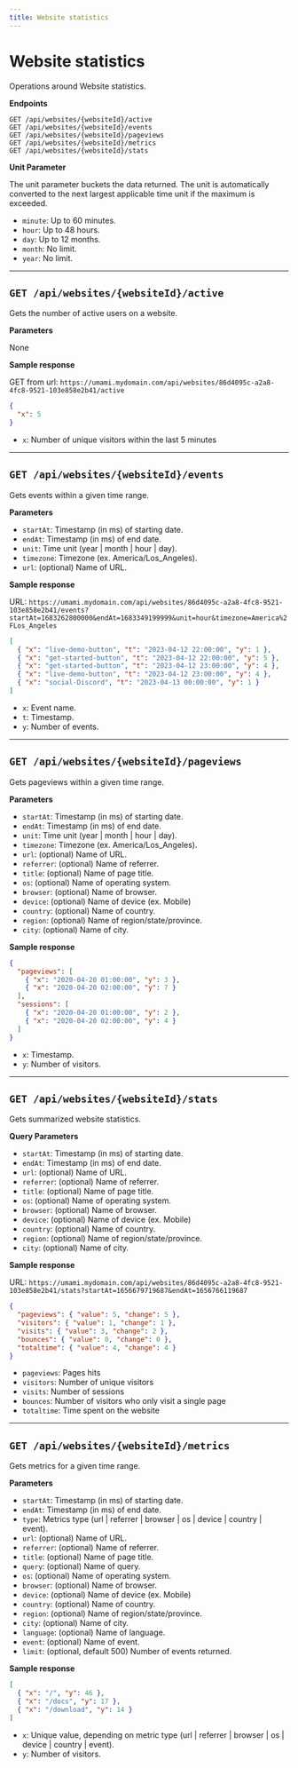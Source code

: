 ```yaml
---
title: Website statistics
---
```


# Website statistics

Operations around Website statistics.

**Endpoints**

```
GET /api/websites/{websiteId}/active
GET /api/websites/{websiteId}/events
GET /api/websites/{websiteId}/pageviews
GET /api/websites/{websiteId}/metrics
GET /api/websites/{websiteId}/stats
```

**Unit Parameter**

The unit parameter buckets the data returned. The unit is automatically converted to the next largest applicable time unit if the maximum is exceeded.

- `minute`: Up to 60 minutes.
- `hour`: Up to 48 hours.
- `day`: Up to 12 months.
- `month`: No limit.
- `year`: No limit.

---

## `GET /api/websites/{websiteId}/active`

Gets the number of active users on a website.

**Parameters**

None

**Sample response**

GET from url: `https://umami.mydomain.com/api/websites/86d4095c-a2a8-4fc8-9521-103e858e2b41/active`

```json
{
  "x": 5
}
```

- `x`: Number of unique visitors within the last 5 minutes

---

## `GET /api/websites/{websiteId}/events`

Gets events within a given time range.

**Parameters**

- `startAt`: Timestamp (in ms) of starting date.
- `endAt`: Timestamp (in ms) of end date.
- `unit`: Time unit (year | month | hour | day).
- `timezone`: Timezone (ex. America/Los_Angeles).
- `url`: (optional) Name of URL.

**Sample response**

URL: `https://umami.mydomain.com/api/websites/86d4095c-a2a8-4fc8-9521-103e858e2b41/events?startAt=1683262800000&endAt=1683349199999&unit=hour&timezone=America%2FLos_Angeles`

```json
[
  { "x": "live-demo-button", "t": "2023-04-12 22:00:00", "y": 1 },
  { "x": "get-started-button", "t": "2023-04-12 22:00:00", "y": 5 },
  { "x": "get-started-button", "t": "2023-04-12 23:00:00", "y": 4 },
  { "x": "live-demo-button", "t": "2023-04-12 23:00:00", "y": 4 },
  { "x": "social-Discord", "t": "2023-04-13 00:00:00", "y": 1 }
]
```

- `x`: Event name.
- `t`: Timestamp.
- `y`: Number of events.

---

## `GET /api/websites/{websiteId}/pageviews`

Gets pageviews within a given time range.

**Parameters**

- `startAt`: Timestamp (in ms) of starting date.
- `endAt`: Timestamp (in ms) of end date.
- `unit`: Time unit (year | month | hour | day).
- `timezone`: Timezone (ex. America/Los_Angeles).
- `url`: (optional) Name of URL.
- `referrer`: (optional) Name of referrer.
- `title`: (optional) Name of page title.
- `os`: (optional) Name of operating system.
- `browser`: (optional) Name of browser.
- `device`: (optional) Name of device (ex. Mobile)
- `country`: (optional) Name of country.
- `region`: (optional) Name of region/state/province.
- `city`: (optional) Name of city.

**Sample response**

```json
{
  "pageviews": [
    { "x": "2020-04-20 01:00:00", "y": 3 },
    { "x": "2020-04-20 02:00:00", "y": 7 }
  ],
  "sessions": [
    { "x": "2020-04-20 01:00:00", "y": 2 },
    { "x": "2020-04-20 02:00:00", "y": 4 }
  ]
}
```

- `x`: Timestamp.
- `y`: Number of visitors.

---

## `GET /api/websites/{websiteId}/stats`

Gets summarized website statistics.

**Query Parameters**

- `startAt`: Timestamp (in ms) of starting date.
- `endAt`: Timestamp (in ms) of end date.
- `url`: (optional) Name of URL.
- `referrer`: (optional) Name of referrer.
- `title`: (optional) Name of page title.
- `os`: (optional) Name of operating system.
- `browser`: (optional) Name of browser.
- `device`: (optional) Name of device (ex. Mobile)
- `country`: (optional) Name of country.
- `region`: (optional) Name of region/state/province.
- `city`: (optional) Name of city.

**Sample response**

URL: `https://umami.mydomain.com/api/websites/86d4095c-a2a8-4fc8-9521-103e858e2b41/stats?startAt=1656679719687&endAt=1656766119687`

```json
{
  "pageviews": { "value": 5, "change": 5 },
  "visitors": { "value": 1, "change": 1 },
  "visits": { "value": 3, "change": 2 },
  "bounces": { "value": 0, "change": 0 },
  "totaltime": { "value": 4, "change": 4 }
}
```

- `pageviews`: Pages hits
- `visitors`: Number of unique visitors
- `visits`: Number of sessions
- `bounces`: Number of visitors who only visit a single page
- `totaltime`: Time spent on the website

---

## `GET /api/websites/{websiteId}/metrics`

Gets metrics for a given time range.

**Parameters**

- `startAt`: Timestamp (in ms) of starting date.
- `endAt`: Timestamp (in ms) of end date.
- `type`: Metrics type (url | referrer | browser | os | device | country | event).
- `url`: (optional) Name of URL.
- `referrer`: (optional) Name of referrer.
- `title`: (optional) Name of page title.
- `query`: (optional) Name of query.
- `os`: (optional) Name of operating system.
- `browser`: (optional) Name of browser.
- `device`: (optional) Name of device (ex. Mobile)
- `country`: (optional) Name of country.
- `region`: (optional) Name of region/state/province.
- `city`: (optional) Name of city.
- `language`: (optional) Name of language.
- `event`: (optional) Name of event.
- `limit`: (optional, default 500) Number of events returned.

**Sample response**

```json
[
  { "x": "/", "y": 46 },
  { "x": "/docs", "y": 17 },
  { "x": "/download", "y": 14 }
]
```

- `x`: Unique value, depending on metric type (url | referrer | browser | os | device | country | event).
- `y`: Number of visitors.
